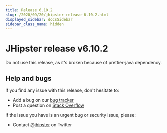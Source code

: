 ```yaml
---
title: Release 6.10.2
slug: /2020/09/20/jhipster-release-6.10.2.html
displayed_sidebar: docsSidebar
sidebar_class_name: hidden
---
```


JHipster release v6.10.2
==================

Do not use this release, as it's broken because of prettier-java dependency.


Help and bugs
--------------

If you find any issue with this release, don't hesitate to:

- Add a bug on our [bug tracker](https://github.com/jhipster/generator-jhipster/issues?state=open)
- Post a question on [Stack Overflow](http://stackoverflow.com/tags/jhipster/info)

If the issue you have is an urgent bug or security issue, please:

- Contact [@jhipster](https://twitter.com/jhipster) on Twitter
